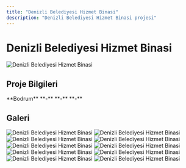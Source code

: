 ```yaml
---
title: "Denizli Belediyesi Hizmet Binasi"
description: "Denizli Belediyesi Hizmet Binasi projesi"
---
```


# Denizli Belediyesi Hizmet Binasi

<Frame>
  <img src="https://res.cloudinary.com/dcc07g3za/image/upload/v1758147973/7.jpg" alt="Denizli Belediyesi Hizmet Binasi" />
</Frame>

## Proje Bilgileri

<CardGroup cols={2}>
  <Card title="Konum" icon="location-dot">
    **Bodrum**
  </Card>
  <Card title="Yıl" icon="calendar">
    **-**
  </Card>
  <Card title="Tip" icon="building">
    **-**
  </Card>
  <Card title="Durum" icon="check">
    **-**
  </Card>
</CardGroup>

## Galeri

<CardGroup cols={3}>
  <Card>
    <Frame>
      <img src="https://res.cloudinary.com/dcc07g3za/image/upload/v1758147973/7.jpg" alt="Denizli Belediyesi Hizmet Binasi" />
    </Frame>
  </Card>
  <Card>
    <Frame>
      <img src="https://res.cloudinary.com/dcc07g3za/image/upload/v1758147975/9.jpg" alt="Denizli Belediyesi Hizmet Binasi" />
    </Frame>
  </Card>
  <Card>
    <Frame>
      <img src="https://res.cloudinary.com/dcc07g3za/image/upload/v1758147976/2.jpg" alt="Denizli Belediyesi Hizmet Binasi" />
    </Frame>
  </Card>
  <Card>
    <Frame>
      <img src="https://res.cloudinary.com/dcc07g3za/image/upload/v1758147977/4.jpg" alt="Denizli Belediyesi Hizmet Binasi" />
    </Frame>
  </Card>
  <Card>
    <Frame>
      <img src="https://res.cloudinary.com/dcc07g3za/image/upload/v1758147978/6.jpg" alt="Denizli Belediyesi Hizmet Binasi" />
    </Frame>
  </Card>
  <Card>
    <Frame>
      <img src="https://res.cloudinary.com/dcc07g3za/image/upload/v1758147979/kapak.jpg" alt="Denizli Belediyesi Hizmet Binasi" />
    </Frame>
  </Card>
  <Card>
    <Frame>
      <img src="https://res.cloudinary.com/dcc07g3za/image/upload/v1758147980/3.jpg" alt="Denizli Belediyesi Hizmet Binasi" />
    </Frame>
  </Card>
  <Card>
    <Frame>
      <img src="https://res.cloudinary.com/dcc07g3za/image/upload/v1758147981/5.jpg" alt="Denizli Belediyesi Hizmet Binasi" />
    </Frame>
  </Card>
  <Card>
    <Frame>
      <img src="https://res.cloudinary.com/dcc07g3za/image/upload/v1758147982/8.jpg" alt="Denizli Belediyesi Hizmet Binasi" />
    </Frame>
  </Card>
  <Card>
    <Frame>
      <img src="https://res.cloudinary.com/dcc07g3za/image/upload/v1758147983/1.jpg" alt="Denizli Belediyesi Hizmet Binasi" />
    </Frame>
  </Card>
</CardGroup>
